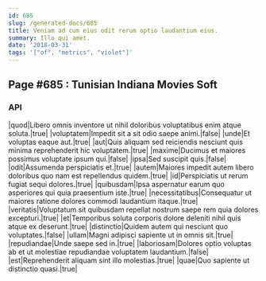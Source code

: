 ```yaml
---
id: 685
slug: /generated-docs/685
title: Veniam ad cum eius odit rerum optio laudantium eius.
summary: Illo qui amet.
date: '2018-03-31'
tags: '["of", "metrics", "violet"]'
---
```


## Page #685 : Tunisian Indiana Movies Soft
### API

|quod|Libero omnis inventore ut nihil doloribus voluptatibus enim atque soluta.|true|
|voluptatem|Impedit sit a sit odio saepe animi.|false|
|unde|Et voluptas eaque aut.|true|
|aut|Quis aliquam sed reiciendis nesciunt quis minima reprehenderit hic voluptatem.|true|
|maxime|Ducimus et maiores possimus voluptate ipsum qui.|false|
|ipsa|Sed suscipit quis.|false|
|odit|Assumenda perspiciatis et.|true|
|autem|Maiores impedit autem libero doloribus quo nam est repellendus quidem.|true|
|id|Perspiciatis ut rerum fugiat sequi dolores.|true|
|quibusdam|Ipsa aspernatur earum quo asperiores qui quia praesentium iste.|true|
|necessitatibus|Consequatur ut maiores ratione dolores commodi laudantium itaque.|true|
|veritatis|Voluptatum sit quibusdam repellat nostrum saepe rem quia dolores excepturi.|true|
|et|Temporibus soluta corporis dolore deleniti nihil quis atque ex deserunt.|true|
|distinctio|Quidem autem qui nesciunt quo voluptates.|false|
|ullam|Magni adipisci sapiente ut in omnis sit.|true|
|repudiandae|Unde saepe sed in.|true|
|laboriosam|Dolores optio voluptas ab et ut molestiae repudiandae voluptatem laudantium.|false|
|est|Reprehenderit aliquam sint illo molestias.|true|
|quae|Quo sapiente ut distinctio quasi.|true|




<Partial0 />



